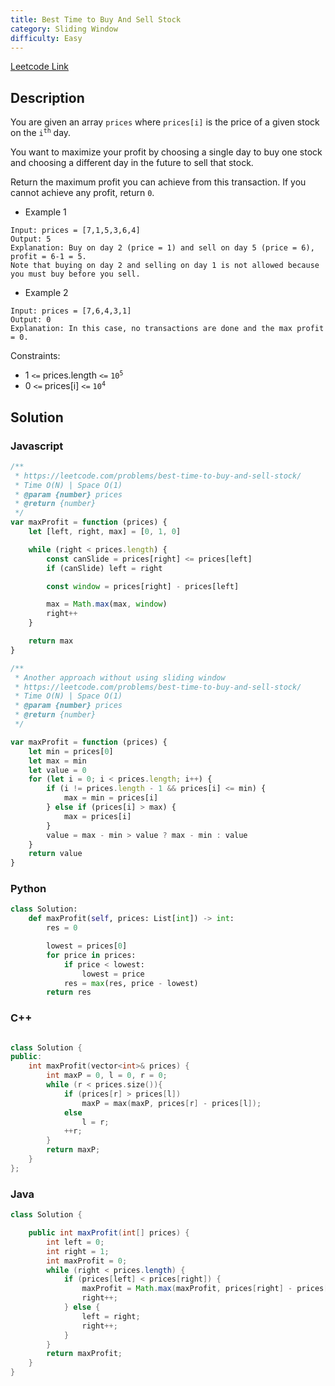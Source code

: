 ```yaml
---
title: Best Time to Buy And Sell Stock
category: Sliding Window
difficulty: Easy
---
```


<Callout>

[Leetcode Link](https://leetcode.com/problems/best-time-to-buy-and-sell-stock/)

</Callout>

## Description

You are given an array `prices` where `prices[i]` is the price of a given stock on the <code>i<sup>th</sup></code> day.

You want to maximize your profit by choosing a single day to buy one stock and choosing a different day in the future to sell that stock.

Return the maximum profit you can achieve from this transaction. If you cannot achieve any profit, return `0`.

- Example 1

```mdx
Input: prices = [7,1,5,3,6,4]
Output: 5
Explanation: Buy on day 2 (price = 1) and sell on day 5 (price = 6), profit = 6-1 = 5.
Note that buying on day 2 and selling on day 1 is not allowed because you must buy before you sell.
```

- Example 2

```mdx
Input: prices = [7,6,4,3,1]
Output: 0
Explanation: In this case, no transactions are done and the max profit = 0.
```

Constraints:

- 1 `<=` prices.length `<=` <code>10<sup>5</sup></code>
- 0 `<=` prices[i] `<=` <code>10<sup>4</sup></code>

## Solution

### Javascript

```javascript
/**
 * https://leetcode.com/problems/best-time-to-buy-and-sell-stock/
 * Time O(N) | Space O(1)
 * @param {number} prices
 * @return {number}
 */
var maxProfit = function (prices) {
	let [left, right, max] = [0, 1, 0]

	while (right < prices.length) {
		const canSlide = prices[right] <= prices[left]
		if (canSlide) left = right

		const window = prices[right] - prices[left]

		max = Math.max(max, window)
		right++
	}

	return max
}

/**
 * Another approach without using sliding window
 * https://leetcode.com/problems/best-time-to-buy-and-sell-stock/
 * Time O(N) | Space O(1)
 * @param {number} prices
 * @return {number}
 */

var maxProfit = function (prices) {
	let min = prices[0]
	let max = min
	let value = 0
	for (let i = 0; i < prices.length; i++) {
		if (i != prices.length - 1 && prices[i] <= min) {
			max = min = prices[i]
		} else if (prices[i] > max) {
			max = prices[i]
		}
		value = max - min > value ? max - min : value
	}
	return value
}
```

### Python

```python
class Solution:
    def maxProfit(self, prices: List[int]) -> int:
        res = 0

        lowest = prices[0]
        for price in prices:
            if price < lowest:
                lowest = price
            res = max(res, price - lowest)
        return res

```

### C++

```cpp

class Solution {
public:
    int maxProfit(vector<int>& prices) {
        int maxP = 0, l = 0, r = 0;
        while (r < prices.size()){
            if (prices[r] > prices[l])
                maxP = max(maxP, prices[r] - prices[l]);
            else
                l = r;
            ++r;
        }
        return maxP;
    }
};

```

### Java

```java
class Solution {

    public int maxProfit(int[] prices) {
        int left = 0;
        int right = 1;
        int maxProfit = 0;
        while (right < prices.length) {
            if (prices[left] < prices[right]) {
                maxProfit = Math.max(maxProfit, prices[right] - prices[left]);
                right++;
            } else {
                left = right;
                right++;
            }
        }
        return maxProfit;
    }
}

```
